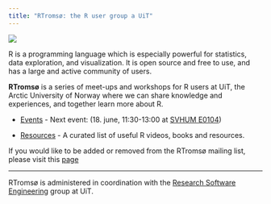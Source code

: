 ```yaml
---
title: "RTromsø: the R user group a UiT"
---
```


::: column-margin
![](RTromso-logo-hex.svg){fig-align="left"}
:::

R is a programming language which is especially powerful for statistics, data exploration, and visualization. It is open source and free to use, and has a large and active community of users.

**RTromsø** is a series of meet-ups and workshops for R users at UiT, the Arctic University of Norway where we can share knowledge and experiences, and together learn more about R.

-   [Events](events.qmd) - Next event: (18. june, 11:30-13:00 at [SVHUM E0104](https://link.mazemap.com/BQVLUVT1))

-   [Resources](resources.qmd) - A curated list of useful R videos, books and resources.

If you would like to be added or removed from the RTromsø mailing list, please visit this [page](https://nettskjema.no/a/428883)

------------------------------------------------------------------------

RTromsø is administered in coordination with the [Research Software Engineering](https://research-software.uit.no/) group at UiT.
